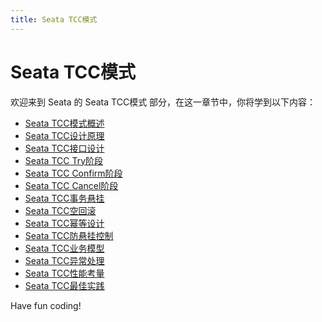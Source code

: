 ```yaml
---
title: Seata TCC模式
---
```


# Seata TCC模式

欢迎来到 Seata 的 Seata TCC模式 部分，在这一章节中，你将学到以下内容：

- [Seata TCC模式概述](./0-seata-tcc-mode-overview.mdx)
- [Seata TCC设计原理](./1-seata-tcc-design-principles.mdx)
- [Seata TCC接口设计](./2-seata-tcc-interface-design.mdx)
- [Seata TCC Try阶段](./3-seata-tcc-try-phase.mdx)
- [Seata TCC Confirm阶段](./4-seata-tcc-confirm-phase.mdx)
- [Seata TCC Cancel阶段](./5-seata-tcc-cancel-phase.mdx)
- [Seata TCC事务悬挂](./6-seata-tcc-transaction-suspension.mdx)
- [Seata TCC空回滚](./7-seata-tcc-empty-rollback.mdx)
- [Seata TCC幂等设计](./8-seata-tcc-idempotent-design.mdx)
- [Seata TCC防悬挂控制](./9-seata-tcc-anti-hanging-control.mdx)
- [Seata TCC业务模型](./10-seata-tcc-business-model.mdx)
- [Seata TCC异常处理](./11-seata-tcc-exception-handling.mdx)
- [Seata TCC性能考量](./12-seata-tcc-performance-considerations.mdx)
- [Seata TCC最佳实践](./13-seata-tcc-best-practices.mdx)

Have fun coding!